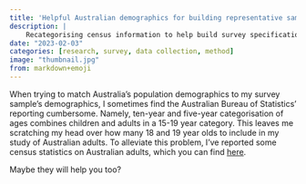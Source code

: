 ```yaml
---
title: 'Helpful Australian demographics for building representative samples of adults'
description: |
    Recategorising census information to help build survey specifications.
date: "2023-02-03"
categories: [research, survey, data collection, method]
image: "thumbnail.jpg"
from: markdown+emoji
---
```


When trying to match Australia's population demographics to my survey sample's demographics, I sometimes find the Australian Bureau of Statistics' reporting cumbersome.
Namely, ten-year and five-year categorisation of ages combines children and adults in a 15-19 year category.
This leaves me scratching my head over how many 18 and 19 year olds to include in my study of Australian adults.
To alleviate this problem, I've reported some census statistics on Australian adults, which you can find [here](https://matt-lab.github.io/2021_census_stats/).

Maybe they will help you too?